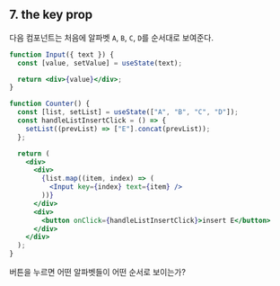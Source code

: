 ## 7. the key prop

다음 컴포넌트는 처음에 알파벳 `A`, `B`, `C`, `D`를 순서대로 보여준다.

```jsx showLineNumbers
function Input({ text }) {
  const [value, setValue] = useState(text);

  return <div>{value}</div>;
}

function Counter() {
  const [list, setList] = useState(["A", "B", "C", "D"]);
  const handleListInsertClick = () => {
    setList((prevList) => ["E"].concat(prevList));
  };

  return (
    <div>
      <div>
        {list.map((item, index) => (
          <Input key={index} text={item} />
        ))}
      </div>
      <div>
        <button onClick={handleListInsertClick}>insert E</button>
      </div>
    </div>
  );
}
```

버튼을 누르면 어떤 알파벳들이 어떤 순서로 보이는가?
